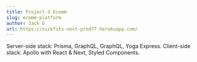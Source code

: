 ```yaml
---
title: Project-3 Ecomm
slug: ecomm-platform
author: Jack G
url: https://sickfits-next-prod77.herokuapp.com/
---
```


Server-side stack: Prisma, GraphQL, GraphQL, Yoga Express. Client-side stack: Apollo with React & Next, Styled Components.
